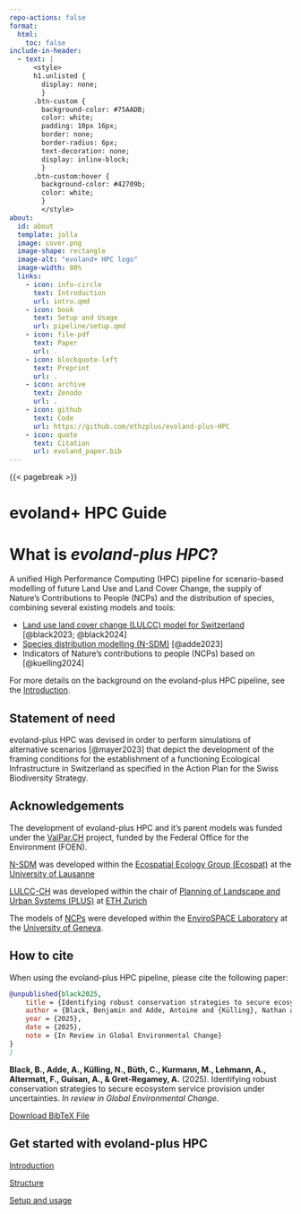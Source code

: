 ```yaml
---
repo-actions: false
format:
  html:
    toc: false
include-in-header:
  - text: |
      <style>
      h1.unlisted {
        display: none;      
        }
      .btn-custom {
        background-color: #75AADB;
        color: white;
        padding: 10px 16px;
        border: none;
        border-radius: 6px;
        text-decoration: none;
        display: inline-block;
        }
      .btn-custom:hover {
        background-color: #42709b;
        color: white;
        }
        </style>
about:
  id: about
  template: jolla
  image: cover.png
  image-shape: rectangle
  image-alt: "evoland+ HPC logo"
  image-width: 80%
  links:
    - icon: info-circle
      text: Introduction
      url: intro.qmd
    - icon: book
      text: Setup and Usage
      url: pipeline/setup.qmd
    - icon: file-pdf
      text: Paper
      url: .
    - icon: blockquote-left
      text: Preprint
      url: .
    - icon: archive
      text: Zenodo
      url: .
    - icon: github
      text: Code
      url: https://github.com/ethzplus/evoland-plus-HPC
    - icon: quote
      text: Citation
      url: evoland_paper.bib
---
```


::: {#about}
:::

{{< pagebreak >}}

# evoland+ HPC Guide {.unnumbered .unlisted}

# What is *evoland-plus HPC*? {.unnumbered}

A unified High Performance Computing (HPC) pipeline for scenario-based modelling of future Land Use and Land Cover Change, the supply of Nature's Contributions to People (NCPs) and the distribution of species, combining several existing models and tools:

-   [Land use land cover change (LULCC) model for Switzerland](https://github.com/blenback/LULCC-CH) [@black2023; @black2024]
-   [Species distribution modelling (N-SDM)](https://github.com/N-SDM/N-SDM) [@adde2023]
-   Indicators of Nature's contributions to people (NCPs) based on [@kuelling2024]

For more details on the background on the evoland-plus HPC pipeline, see the [Introduction](intro.qmd).

## Statement of need {.unnumbered}

evoland-plus HPC was devised in order to perform simulations of alternative scenarios [@mayer2023] that depict the development of the framing conditions for the establishment of a functioning Ecological Infrastructure in Switzerland as specified in the Action Plan for the Swiss Biodiversity Strategy.

## Acknowledgements {.unnumbered}

The development of evoland-plus HPC and it's parent models was funded under the [ValPar.CH](https://valpar.ch/index_en.php?page=home_en) project, funded by the Federal Office for the Environment (FOEN).

[N-SDM](https://github.com/N-SDM/N-SDM) was developed within the [Ecospatial Ecology Group (Ecospat)](https://www.unil.ch/ecospat/en/home.html) at the [University of Lausanne](https://www.unil.ch/central/en/home.html)

[LULCC-CH](https://github.com/blenback/LULCC-CH) was developed within the chair of [Planning of Landscape and Urban Systems (PLUS)](https://plus.ethz.ch/) at [ETH Zurich](https://www.ethz.ch/en.html)

The models of [NCPs](https://github.com/NKulling/SWISS_NCP_ASSESSMENT) were developed within the [EnviroSPACE Laboratory](https://www.unige.ch/envirospace/) at the [University of Geneva](https://www.unige.ch/).

## How to cite {#sec-citation .unnumbered}

When using the evoland-plus HPC pipeline, please cite the following paper:

::: {.callout-note title="BibTex"}
``` bibtex
@unpublished{black2025,
    title = {Identifying robust conservation strategies to secure ecosystem service provision under uncertainties},
    author = {Black, Benjamin and Adde, Antoine and {Külling}, Nathan and {Büth}, Carlson and Kurmann, Manuel and Lehmann, Anthony and Altermatt, Florian and Guisan, Antoine and Gret-Regamey, Adrienne},
    year = {2025},
    date = {2025},
    note = {In Review in Global Environmental Change}
}
}
```
:::

::: {.callout-note title="Attribution"}
**Black, B., Adde, A., Külling, N., Büth, C., Kurmann, M., Lehmann, A., Altermatt, F., Guisan, A., & Gret-Regamey, A.** (2025). Identifying robust conservation strategies to secure ecosystem service provision under uncertainties. *In review in Global Environmental Change*.
:::

<a class="btn-custom" href="evoland_paper.bib" download>Download BibTeX File</a>

::: text-center
## Get started with evoland-plus HPC {.unnumbered}
:::

:::::: {.index-grid .text-center}
::: index-g-col-6
[Introduction](intro.qmd){.btn .btn-custom .w-100}
:::

::: index-g-col-6
[Structure](structure.qmd){.btn .btn-custom .w-100}
:::

::: index-g-col-6
[Setup and usage](pipeline/setup.qmd){.btn .btn-custom .w-100}
:::
::::::
